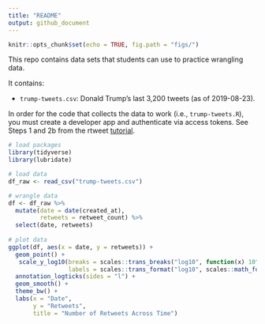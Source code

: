 ```yaml
---
title: "README"
output: github_document
---
```


```r
knitr::opts_chunk$set(echo = TRUE, fig.path = "figs/")
```


This repo contains data sets that students can use to practice wrangling data. 

It contains:

* `trump-tweets.csv`: Donald Trump's last 3,200 tweets (as of 2019-08-23).

In order for the code that collects the data to work (i.e., `trump-tweets.R`), you must create a developer app and authenticate via access tokens. See Steps 1 and 2b from the rtweet [tutorial](https://rtweet.info).


```r
# load packages
library(tidyverse)
library(lubridate)

# load data
df_raw <- read_csv("trump-tweets.csv")

# wrangle data
df <- df_raw %>% 
  mutate(date = date(created_at),
         retweets = retweet_count) %>%
  select(date, retweets) 
  
# plot data
ggplot(df, aes(x = date, y = retweets)) + 
  geom_point() + 
   scale_y_log10(breaks = scales::trans_breaks("log10", function(x) 10^x),
                 labels = scales::trans_format("log10", scales::math_format(10^.x))) +
  annotation_logticks(sides = "l") +
  geom_smooth() + 
  theme_bw() +  
  labs(x = "Date",
       y = "Retweets",
       title = "Number of Retweets Across Time")

```

